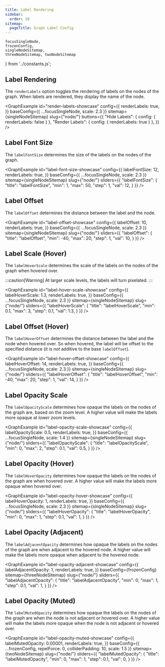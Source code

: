 ```yaml
---
title: Label Rendering
sidebar:
  order: 10
sitemap:
  pageTitle: Graph Label Config
---
```


	focusSingleNode,
	frozenConfig,
	singleNodeSitemap,
	threeNodeSitemap, twoNodeSitemap
} from '../constants.js';


## Label Rendering

The `renderLabels` option toggles the rendering of labels on the nodes of the graph. When labels are rendered, they display the name of the node.

<GraphExample id="render-labels-showcase" config={{
	renderLabels: true,
}} baseConfig={{ ...focusSingleNode, scale: 2.3 }} sitemap={singleNodeSitemap} slug={"node/"}
	buttons={{
		"Hide Labels": { config: { renderLabels: false } },
		"Render Labels": { config: { renderLabels: true } },
	}}
/>

## Label Font Size

The `labelFontSize` determines the size of the labels on the nodes of the graph.

<GraphExample id="label-font-size-showcase" config={{
	labelFontSize: 12,
	renderLabels: true,
}} baseConfig={{ ...focusSingleNode, scale: 2.3 }} sitemap={singleNodeSitemap} slug={"node/"} sliders={{
	"labelFontSize": {
		"title": "labelFontSize",
		"min": 1,
		"max": 50,
		"step": 1,
		"val": 12,
	}
}} />


## Label Offset

The `labelOffset` determines the distance between the label and the node.

<GraphExample id="label-offset-showcase" config={{
	labelOffset: 10,
	renderLabels: true,
}} baseConfig={{ ...focusSingleNode, scale: 2.3 }} sitemap={singleNodeSitemap} slug={"node/"} sliders={{
	"labelOffset": {
		"title": "labelOffset",
		"min": -40,
		"max": 20,
		"step": 1,
		"val": 10,
	}
}} />

## Label Scale (Hover)

The `labelHoverScale` determines the scale of the labels on the nodes of the graph when hovered over.

:::caution[Warning]
At larger scale levels, the labels will turn pixelated.
:::

<GraphExample id="label-hover-scale-showcase" config={{
	labelHoverScale: 1.3,
	renderLabels: true,
}} baseConfig={{ ...focusSingleNode, scale: 2.3 }} sitemap={singleNodeSitemap} slug={"node/"} sliders={{
	"labelHoverScale": {
		"title": "labelHoverScale",
		"min": 0.1,
		"max": 3,
		"step": 0.1,
		"val": 1.3,
	}
}} />

## Label Offset (Hover)

The `labelHoverOffset` determines the distance between the label and the node when hovered over.
So when hovered, the label will be offset to the specified distance (it is _not_ additive to the base `labelOffset`).

<GraphExample id="label-hover-offset-showcase" config={{
	labelHoverOffset: 14,
	renderLabels: true,
}} baseConfig={{ ...focusSingleNode, scale: 2.3 }} sitemap={singleNodeSitemap} slug={"node/"} sliders={{
	"labelHoverOffset": {
		"title": "labelHoverOffset",
		"min": -40,
		"max": 20,
		"step": 1,
		"val": 14,
	}
}} />

## Label Opacity Scale

The `labelOpacityScale` determines how opaque the labels on the nodes of the graph are, based on the zoom level.
A higher value will make the labels more opaque at _lower_ zoom levels.

<GraphExample id="label-opacity-scale-showcase" config={{
	labelOpacityScale: 0.5,
	renderLabels: true,
}} baseConfig={{ ...focusSingleNode, scale: 1.4 }} sitemap={singleNodeSitemap} slug={"node/"} sliders={{
	"labelOpacityScale": {
		"title": "labelOpacityScale",
		"min": 0,
		"max": 2,
		"step": 0.1,
		"val": 0.5,
	}
}} />


## Label Opacity (Hover)

The `labelHoverOpacity` determines how opaque the labels on the nodes of the graph are when hovered over.
A higher value will make the labels more opaque when hovered over.

<GraphExample id="label-opacity-hover-showcase" config={{
	labelHoverOpacity: 1,
	renderLabels: true,
}} baseConfig={{ ...focusSingleNode, scale: 2.3 }} sitemap={singleNodeSitemap} slug={"node/"} sliders={{
	"labelHoverOpacity": {
		"title": "labelHoverOpacity",
		"min": 0,
		"max": 1,
		"step": 0.1,
		"val": 1,
	}
}} />


## Label Opacity (Adjacent)

The `labelAdjacentOpacity` determines how opaque the labels on the nodes of the graph are when adjacent to the hovered node.
A higher value will make the labels more opaque when adjacent to the hovered node.

<GraphExample id="label-opacity-adjacent-showcase" config={{
	labelAdjacentOpacity: 1,
	renderLabels: true,
}} baseConfig={frozenConfig} sitemap={threeNodeSitemap} slug={"node/"} sliders={{
	"labelAdjacentOpacity": {
		"title": "labelAdjacentOpacity",
		"min": 0,
		"max": 1,
		"step": 0.1,
		"val": 1,
	}
}} />

## Label Opacity (Muted)

The `labelMutedOpacity` determines how opaque the labels on the nodes of the graph are when the node is not adjacent or hovered over.
A higher value will make the labels more opaque when the node is not adjacent or hovered over.

<GraphExample id="label-opacity-muted-showcase" config={{
	labelMutedOpacity: 0.00001,
	renderLabels: true,
}} baseConfig={{ ...frozenConfig, repelForce: 0, colliderPadding: 10, scale: 1.5 }} sitemap={twoNodeSitemap} slug={"node/"} sliders={{
	"labelMutedOpacity": {
		"title": "labelMutedOpacity",
		"min": 0,
		"max": 1,
		"step": 0.1,
		"val": 0,
	}
}} />
